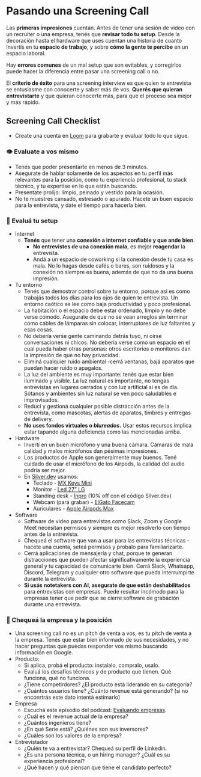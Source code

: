 
# Pasando una Screening Call

Las **primeras impresiones** cuentan. Antes de tener una sesión de video con un recruiter o una empresa, tenés que **revisar todo tu setup**. Desde la decoración hasta el hardware que uses cuentan una historia de cuanto invertís en tu **espacio de trabajo**, y sobre **cómo la gente te percibe** en un espacio laboral.

Hay **errores comunes** de un mal setup que son evitables, y corregirlos puede hacer la diferencia entre pasar una screening call o no.

El **criterio de éxito** para una screening interview es que quien te entrevista se entusiasme con conocerte y saber más de vos. **Querés que quieran entrevistarte** y que quieran conocerte más, para que el proceso sea mejor y más rápido.

<IREmbed src="https://www.youtube.com/embed/Z5tMMkKnH8o?si=Kd3hD3KjNw7BcnCi"/>

## Screening Call Checklist

- Create una cuenta en [Loom](https://loom.com) para grabarte y evaluar todo lo que sigue.

### **👁️ Evaluate a vos mismo**
- Tenés que poder presentarte en menos de 3 minutos.
- Asegurate de hablar solamente de los aspectos en tu perfil más relevantes para la posición, como tu experiencia profesional, tu stack técnico, y tu expertise en lo que están buscando.
- Presentate prolijo: limpio, peinado y vestido para la ocasión.
- No te muestres cansado, estresado o apurado. Hacete un buen espacio para la entrevista, y date el tiempo para hacerla bien.

### **🏡 Evaluá tu setup**
- Internet
    - **Tenés** que tener una **conexión a internet confiable y que ande bien**.
        - **No entrevistes de una conexión mala**, es mejor **reagendar** la entrevista.
        - Andá a un espacio de coworking si la conexión desde tu casa es mala. No lo hagas desde cafés o bares, son ruidosos y la conexión no siempre es buena, además de que no da una buena impresión.
- Tu entorno
    - Tenés que demostrar control sobre tu entorno, porque así es como trabajás todos los días para los ojos de quien te entrevista. Un entorno caótico se lee como baja productividad y poco profesional.
    - La habitación o el espacio debe estar ordenado, limpio y no debe verse cómodo. Asegurate de que no se vean arreglos sin terminar como cables de lámparas sin colocar, interruptores de luz faltantes y esas cosas.
    - No debería verse gente caminando detrás tuyo, ni oírse conversaciones ni chicos. No debería verse como un espacio en el cual pueda haber otras personas: otros escritorios o monitores dan la impresión de que no hay privacidad.
    - Eliminá cualquier ruido ambiental -cerrá ventanas, bajá aparatos que puedan hacer ruido o apagalos.
    - La luz del ambiente es muy importante: tenés que estar bien iluminado y visible. La luz natural es importante, no tengas entrevistas en lugares cerrados y con luz artificial si es de día. Sótanos y ambientes sin luz natural se ven poco saludables e improvisados.
    - Reducí y gestioná cualquier posible distracción antes de la entrevista, como mascotas, alertas de aparatos, timbres y entregas de delivery.
    - **No uses fondos virtuales o *blureados*.** Usar estos recursos implica estar tapando alguna deficiencia como las mencionadas arriba.
- Hardware
    - Invertí en un buen micrófono y una buena cámara. Cámaras de mala calidad y malos micrófonos dan pésimas impresiones.
    - Los productos de Apple son generalmente muy buenos. Tené cuidado de usar el micrófono de los Airpods, la calidad del audio podría ser mejor.
    - En [Silver.dev](http://Silver.dev) usamos:
        - Teclado - [MX Keys Mini](https://www.mercadolibre.com.ar/teclado-logitech-mx-keys-mini-negro-ingles-idioma-ingles-internacional-color-del-teclado-negro/p/MLA24068335?product_trigger_id=MLA18931568&quantity=1)
        - Monitor - [Led 27” LG](https://www.mercadolibre.com.ar/monitor-led-4k-27-pulgadas-lg-27ul500-w-uhd-hdr-hdmi-ips-c-olor-blanco/p/MLA20543395?pdp_filters=item_id:MLA873236498)
        - Standing desk - [Inpro](https://inpro.ar/) (10% off con el código Silver.dev)
        - Webcam (para grabar) - [ElGato Facecam](https://www.elgato.com/pt/es/p/facecam-mk2)
        - Auriculares - [Apple Airpods Max](https://www.apple.com/la/airpods-max/)
- Software
    - Software de video para entrevistas como Slack, Zoom y Google Meet necesitan permisos y siempre es mejor resolverlo con tiempo antes de la entrevista.
    - Chequeá el software que van a usar para las entrevistas técnicas -hacete una cuenta, seteá permisos y probalo para familiarizarte.
    - Cerrá aplicaciones de mensajería y chat, porque te generan distracciones que pueden afectar significativamente la experiencia general y tu capacidad de comunicarte bien. Cerrá Slack, Whatsapp, Discord, Telegram y cualquier otro software que pueda interrumpirte durante la entrevista.
    - **Si usás notetakers con AI, asegurate de que estân deshabilitados** para entrevistas con empresas. Puede resultar incómodo para la empresas tener que pedir que se cierre software de grabación durante una entrevista.

### **🏢 Chequeá la empresa y la posición**
- Una screening call no es un pitch de venta a vos, es tu pitch de venta a la empresa. Tenés que estar bien informado de sus necesidades, y no hacer preguntas que puedas responder vos mismo buscando información en Google.
- Producto:
    - Si aplica, probá el producto: instalalo, compralo, usalo.
    - Evaluá los desafíos técnicos y de producto que tienen. Qué funciona, qué no funciona.
    - ¿Tiene competirdores? ¿El producto está liderando en su categoría?
    - ¿Cuántos usuarios tiene? ¿Cuánto revenue está generando? (si no enconrtrás este dato intentá estimarlo)
- Empresa
    - Escuchá este episodio del podcast: [Evaluando empresas](https://open.spotify.com/episode/587A5xGVLBOBGnEzreZtLy?si=SRVekRXnTHOJg8GTb_bbKQ&nd=1&dlsi=10ff1eba908847a7).
    - ¿Cuál es el revenue actual de la empresa?
    - ¿Cuántos ingenieros tiene?
    - ¿En qué Serie está? ¿Quiénes son sus inversores?
    - ¿Cuáles son los valores de la empresa?
- Entrevistador
    - ¿Quién te va a entrevistar? Chequeá su perfil de Linkedin.
    - ¿Es una persona técnica, o un hiring manager? ¿Cuál es su experiencia profesional?
    - ¿Qué hacen y qué piensan que tiene el candidato perfecto?
